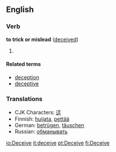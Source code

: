 ==English==
===Verb===
'''to trick or mislead''' ([[deceived]])
#
{{substub}}

====Related terms====
*[[deception]]
*[[deceptive]]

===Translations===
*CJK Characters: [[迋]]
*Finnish: [[huijata]], [[pettää]]
*German: [[betrügen]], [[täuschen]]
*Russian: [[обманывать]]

[[io:Deceive]]
[[it:deceive]]
[[pt:Deceive]]
[[fi:Deceive]]